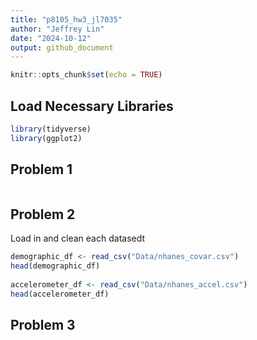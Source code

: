```yaml
---
title: "p8105_hw3_jl7035"
author: "Jeffrey Lin"
date: "2024-10-12"
output: github_document
---
```


```r
knitr::opts_chunk$set(echo = TRUE)
```

## Load Necessary Libraries 

```r
library(tidyverse)
library(ggplot2)
```
## Problem 1
```r

```


## Problem 2

Load in and clean each datasedt
```r
demographic_df <- read_csv("Data/nhanes_covar.csv")
head(demographic_df)
  
accelerometer_df <- read_csv("Data/nhanes_accel.csv") 
head(accelerometer_df)


```


## Problem 3
```r

```

